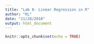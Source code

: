 ```yaml
---
title: "Lab 8- Linear Regression in R"
author: "KL"
date: "11/28/2018"
output: html_document
---
```


```r
knitr::opts_chunk$set(echo = TRUE)
```

